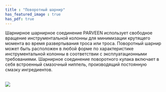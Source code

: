 ```yaml
---
title : "Поворотный шарнир"
has_featured_image : true
has_pdf: true
---
```


Шарнирное шарнирное соединение PARVEEN использует свободное вращение инструментальной колонны для минимизации крутящего момента во время развертывания троса или троса. Поворотный шарнир может быть расположен в любой форме по характеристике инструментальной колонны в соответствии с эксплуатационными требованиями. Шарнирное соединение поворотного кулака включает в себя встроенный смазочный ниппель, производящий постоянную смазку ингредиентов.

<br />
<Image src={image} />